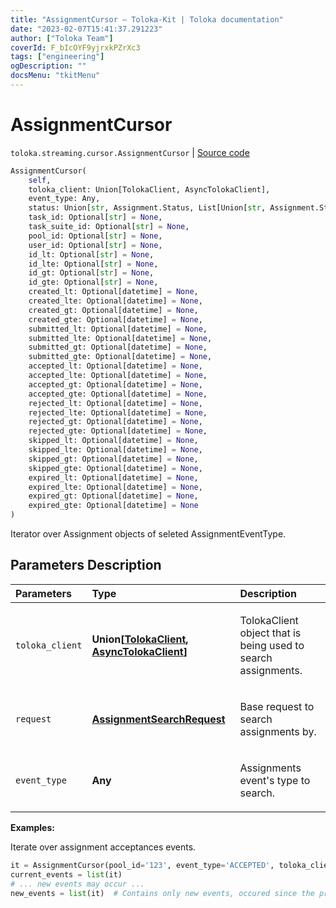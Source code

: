 ```yaml
---
title: "AssignmentCursor — Toloka-Kit | Toloka documentation"
date: "2023-02-07T15:41:37.291223"
author: ["Toloka Team"]
coverId: F_bIcOYF9yjrxkPZrXc3
tags: ["engineering"]
ogDescription: ""
docsMenu: "tkitMenu"
---
```


# AssignmentCursor
`toloka.streaming.cursor.AssignmentCursor` | [Source code](https://github.com/Toloka/toloka-kit/blob/v1.1.3/src/streaming/cursor.py#L217)

```python
AssignmentCursor(
    self,
    toloka_client: Union[TolokaClient, AsyncTolokaClient],
    event_type: Any,
    status: Union[str, Assignment.Status, List[Union[str, Assignment.Status]], None] = None,
    task_id: Optional[str] = None,
    task_suite_id: Optional[str] = None,
    pool_id: Optional[str] = None,
    user_id: Optional[str] = None,
    id_lt: Optional[str] = None,
    id_lte: Optional[str] = None,
    id_gt: Optional[str] = None,
    id_gte: Optional[str] = None,
    created_lt: Optional[datetime] = None,
    created_lte: Optional[datetime] = None,
    created_gt: Optional[datetime] = None,
    created_gte: Optional[datetime] = None,
    submitted_lt: Optional[datetime] = None,
    submitted_lte: Optional[datetime] = None,
    submitted_gt: Optional[datetime] = None,
    submitted_gte: Optional[datetime] = None,
    accepted_lt: Optional[datetime] = None,
    accepted_lte: Optional[datetime] = None,
    accepted_gt: Optional[datetime] = None,
    accepted_gte: Optional[datetime] = None,
    rejected_lt: Optional[datetime] = None,
    rejected_lte: Optional[datetime] = None,
    rejected_gt: Optional[datetime] = None,
    rejected_gte: Optional[datetime] = None,
    skipped_lt: Optional[datetime] = None,
    skipped_lte: Optional[datetime] = None,
    skipped_gt: Optional[datetime] = None,
    skipped_gte: Optional[datetime] = None,
    expired_lt: Optional[datetime] = None,
    expired_lte: Optional[datetime] = None,
    expired_gt: Optional[datetime] = None,
    expired_gte: Optional[datetime] = None
)
```

Iterator over Assignment objects of seleted AssignmentEventType.

## Parameters Description

| Parameters | Type | Description |
| :----------| :----| :-----------|
`toloka_client`|**Union\[[TolokaClient](/docs-new/toloka-kit/reference/toloka.client.TolokaClient), [AsyncTolokaClient](/docs-new/toloka-kit/reference/toloka.async_client.client.AsyncTolokaClient)\]**|<p>TolokaClient object that is being used to search assignments.</p>
`request`|**[AssignmentSearchRequest](/docs-new/toloka-kit/reference/toloka.client.search_requests.AssignmentSearchRequest)**|<p>Base request to search assignments by.</p>
`event_type`|**Any**|<p>Assignments event&#x27;s type to search.</p>

**Examples:**

Iterate over assignment acceptances events.

```python
it = AssignmentCursor(pool_id='123', event_type='ACCEPTED', toloka_client=toloka_client)
current_events = list(it)
# ... new events may occur ...
new_events = list(it)  # Contains only new events, occured since the previous call.
```
